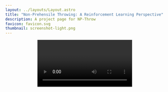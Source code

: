 ```yaml
---
layout: ../layouts/Layout.astro
title: "Non-Prehensile Throwing: A Reinforcement Learning Perspective"
description: A project page for NP-Throw
favicon: favicon.svg
thumbnail: screenshot-light.png
---
```














<Header
  title={frontmatter.title}
  authors={[
    {
      name: "Author One",
      notes: ["*"],
    },
    {
      name: "Author Two",
      notes: ["*"],
    },
  ]}
  conference="IEEE International Conference on Robotics and Automation (ICRA 2026)"
  notes={[
    {
      symbol: "*",
      text: "---",
    },
  ]}
  links={[
    {
      name: "Paper",
      url: "https://github.com/Abdullah-AIST/NP-Throw/blob/main/npthrow_icra2026.pdf",
      icon: "ri:file-pdf-2-line",
    },
    {
      name: "Code",
      url: "https://github.com/Abdullah-AIST/NP-Throw",
      icon: "ri:github-line",
    },
    {
      name: "arXiv",
      url: "",
      icon: "academicons:arxiv",
    }
  ]}
  />

<Video source={outside} />

<HighlightedSection bgColor="bg-zinc-300 dark:bg-zinc-200">

<h1 style="text-align: center"> Abstract </h1>
</HighlightedSection>
<HighlightedSection bgColor="bg-zinc-200 dark:bg-zinc-200">
Robotic systems have adopted throwing skills to enable fast and far-reaching object transportation beyond traditional pick-and-place operations. However, prehensile (grasp-based) throwing limits the range of manipulable objects to those that are feasible to grasp. In contrast, achieving non-prehensile (grasp-free) throwing requires precise control of inertial and frictional forces. In this work, we propose learning a non-prehensile throwing policy via reinforcement learning. Our Markov Decision Process (MDP) formulation enables offline planning of throwing trajectories for random objects—including heavy (790 g) and large (20x20x28 cm) ones—to random target positions as far as 3.5 m and as high as 1.8 m, while operating at the robot’s physical limits (5 m/s). Our simulation-trained policy is transferred to the real world in a zero-shot manner, achieving an average success rate of 85% across different objects and targets. Furthermore, our results demonstrate the policy’s robustness to modeling uncertainties and its generalization to unseen objects, including cylindrical cans and partially-filled bottles.
</HighlightedSection>

<HighlightedSection bgColor="bg-gray-300 dark:bg-zinc-200">

<h1 style="text-align: center"> Demo: ThrowAnyThing </h1>
</HighlightedSection>

<HighlightedSection bgColor="bg-gray-200 dark:bg-zinc-200">

Randomly swapping objects during exection of trajectories optimized for the WoodBlock. Learned trajectories is stable for arbitrary objects. 
<Figure>
  <span slot="title"> Distance: 250 cm & Elevation: 80 cm </span>
  <YouTubeVideo slot="figure" videoId="JWAr3b1pHvg" />
  <span slot="caption">Success Rate [9/10]</span>
</Figure>


<TwoColumns>
  <Figure slot="left">
    <span slot="title"> Distance: 350 cm & Elevation: 15 cm </span>
    <YouTubeVideo slot="figure" videoId="3cm91NqeYGs" />
    <span slot="caption">Success Rate [7/10]</span>
  </Figure>
  <Figure slot="right">
    <span slot="title"> Distance: 200 cm & Elevation: 180 cm </span>
    <YouTubeVideo slot="figure" videoId="qZSsmia3iIc" />
    <span slot="caption">Success Rate [8/10]</span>
  </Figure>
</TwoColumns>
</HighlightedSection>

<HighlightedSection bgColor="bg-blue-100 dark:bg-zinc-200">

<h1 style="text-align: center">   Method   </h1>
</HighlightedSection>

<HighlightedSection bgColor="bg-blue-50 dark:bg-zinc-200">
    <Figure>
    <Image slot="figure" source={ranges} altText="Diagram of the transformer deep learning architecture." width="500"/>
  </Figure>

  <Figure>
    <Image slot="figure" source={observation} altText="Diagram of the transformer deep learning architecture." width="500"/>
  </Figure>

    <Figure>
    <Image slot="figure" source={reward} altText="Diagram of the transformer deep learning architecture." width="500"/>
  </Figure>

  <Figure>
    <Image slot="figure" source={arch} altText="Diagram of the transformer deep learning architecture." width="500"/>
    <span slot="caption">Diagram of the transformer deep learning architecture.</span>
  </Figure>

</HighlightedSection>

<HighlightedSection bgColor="bg-green-100 dark:bg-zinc-200">

<h1 style="text-align: center">   Simulation Results   </h1>
</HighlightedSection>

<HighlightedSection bgColor="bg-green-50 dark:bg-zinc-200">
  * dfsdf
  <Figure>
    <Image slot="figure" source={perform} altText="Diagram of the transformer deep learning architecture." />
    <span slot="caption">Diagram of the transformer deep learning architecture.</span>
  </Figure>
  
  <Figure>
    <Image slot="figure" source={ablation} altText="Diagram of the transformer deep learning architecture." width="500" />
    <span slot="caption">Diagram of the transformer deep learning architecture.</span>
  </Figure>

  <Figure >
    <Image slot="figure" source={general} altText="Diagram of the transformer deep learning architecture." width="500"/>
  </Figure>

  <Figure >
    <Image slot="figure" source={robust} altText="Diagram of the transformer deep learning architecture." width="500"/>
    <span slot="caption">Diagram of the transformer deep learning architecture.</span>
  </Figure>


</HighlightedSection>


<HighlightedSection bgColor="bg-red-100 dark:bg-zinc-200">

<h1 style="text-align: center">   Real-World Evaluation   </h1>
</HighlightedSection>



<HighlightedSection bgColor="bg-red-50 dark:bg-zinc-200">

  <Figure >
    <Image slot="figure" source={real1} altText="Diagram of the transformer deep learning architecture."/>
    <span slot="caption">Diagram of the transformer deep learning architecture.</span>
  </Figure>

    <Figure >
    <Image slot="figure" source={real2} altText="Diagram of the transformer deep learning architecture."/>
    <span slot="caption">Diagram of the transformer deep learning architecture.</span>
  </Figure>

<h2 style="text-align: center">┌──────────────┐</h2>
<h2 style="text-align: center">   Rubik's Cube   </h2>
<h3 style="text-align: center">   Small (6x6x6) cm & Light   </h3>
<h2 style="text-align: center">└──────────────┘</h2>

<h3 style="text-align: center"> ───────────────(Distance: 150 cm )───────────────</h3>
<ThreeColumns>
  <Figure slot="left">
    <span slot="title"> Elevation: 15 cm </span>
    <YouTubeVideo slot="figure" videoId="x6jqhhjJH4g" />
    <span slot="caption">**Success Rate: [10/10]**</span>
  </Figure>
  <Figure slot="center">
    <span slot="title"> Elevation: 80 cm </span>
    <YouTubeVideo slot="figure" videoId="GIFib2o-EPY" />
    <span slot="caption">**Success Rate: [9/10]**</span>
  </Figure>
  <Figure slot="right">
    <span slot="title"> Elevation: 180 cm </span>
    <YouTubeVideo slot="figure" videoId="Hkng3o-BCxk" />
    <span slot="caption">**Success Rate: [10/10]**</span>
  </Figure>
</ThreeColumns>

<h3 style="text-align: center"> ───────────────(Distance: 250 cm )───────────────</h3>
<ThreeColumns>
  <Figure slot="left">
    <span slot="title"> Elevation: 15 cm </span>
    <YouTubeVideo slot="figure" videoId="l4JG_B67stY" />
    <span slot="caption">**Success Rate: [8/10]**</span>
  </Figure>
  <Figure slot="center">
    <span slot="title"> Elevation: 80 cm </span>
    <YouTubeVideo slot="figure" videoId="CWOV4Fy8nJ4" />
    <span slot="caption">**Success Rate: [9/10]**</span>
  </Figure>
  <Figure slot="right">
    <span slot="title"> Elevation: 180 cm </span>
    <YouTubeVideo slot="figure" videoId="NfWMCc8er2E" />
    <span slot="caption">**Success Rate: [8/10]**</span>
  </Figure>
</ThreeColumns>
<h3 style="text-align: center"> ───────────────(Distance: 350 cm )───────────────</h3>
<ThreeColumns>
  <Figure slot="left">
    <span slot="title"> Elevation: 15 cm </span>
    <YouTubeVideo slot="figure" videoId="8QVi7EydKUI" />
    <span slot="caption">**Success Rate: [9/10]**</span>
  </Figure>
  <Figure slot="center">
    <span slot="title"> Elevation: 80 cm </span>
    <YouTubeVideo slot="figure" videoId="oSSirqTd2PE" />
    <span slot="caption">**Success Rate: [10/10]**</span>
  </Figure>
  <Figure slot="right">
    <span slot="title"> Elevation: 180 cm </span>
    <YouTubeVideo slot="figure" videoId="vf6R-BODCt0" />
    <span slot="caption">**Success Rate: [5/10]**</span>
  </Figure>
</ThreeColumns>

</HighlightedSection>
<HighlightedSection bgColor="bg-red-50 dark:bg-zinc-200">

<h2 style="text-align: center">┌──────────────┐</h2>
<h2 style="text-align: center">   Wood Block   </h2>
<h3 style="text-align: center">   (20x8.5x8.5) cm & Heavy (790 g)   </h3>
<h2 style="text-align: center">└──────────────┘</h2>

<h3 style="text-align: center"> ───────────────(Distance: 150 cm )───────────────</h3>
<ThreeColumns>
  <Figure slot="left">
    <span slot="title"> Elevation: 15 cm </span>
    <YouTubeVideo slot="figure" videoId="F4qBYxIV1P8" />
    <span slot="caption">**Success Rate: [10/10]**</span>
  </Figure>
  <Figure slot="center">
    <span slot="title"> Elevation: 80 cm </span>
    <YouTubeVideo slot="figure" videoId="BMeLkNe8H7s" />
    <span slot="caption">**Success Rate: [8/10]**</span>
  </Figure>
  <Figure slot="right">
    <span slot="title"> Elevation: 180 cm </span>
    <YouTubeVideo slot="figure" videoId="uKfexIF0KTQ" />
    <span slot="caption">**Success Rate: [10/10]**</span>
  </Figure>
</ThreeColumns>
<h3 style="text-align: center"> ───────────────(Distance: 250 cm )───────────────</h3>
<ThreeColumns>
  <Figure slot="left">
    <span slot="title"> Elevation: 15 cm </span>
    <YouTubeVideo slot="figure" videoId="eEMig6cb27A" />
    <span slot="caption">**Success Rate: [8/10]**</span>
  </Figure>
  <Figure slot="center">
    <span slot="title"> Elevation: 80 cm </span>
    <YouTubeVideo slot="figure" videoId="4fua2ubgxvw" />
    <span slot="caption">**Success Rate: [8/10]**</span>
  </Figure>
  <Figure slot="right">
    <span slot="title"> Elevation: 180 cm </span>
    <YouTubeVideo slot="figure" videoId="Hf9fg2WgXDA" />
    <span slot="caption">**Success Rate: [9/10]**</span>
  </Figure>
</ThreeColumns>

<h3 style="text-align: center"> ───────────────(Distance: 350 cm )───────────────</h3>
<ThreeColumns>
  <Figure slot="left">
    <span slot="title"> Elevation: 15 cm </span>
    <YouTubeVideo slot="figure" videoId="Hf9fg2WgXDA" />
    <span slot="caption">**Success Rate: [10/10]**</span>
  </Figure>
  <Figure slot="center">
    <span slot="title"> Elevation: 80 cm </span>
    <YouTubeVideo slot="figure" videoId="HoIbJ15hOSo" />
    <span slot="caption">**Success Rate: [10/10]**</span>
  </Figure>
  <Figure slot="right">
    <span slot="title"> Elevation: 180 cm </span>
    <YouTubeVideo slot="figure" videoId="ihsyZtRRmkQ" />
    <span slot="caption">**Success Rate: [7/10]**</span>
  </Figure>
</ThreeColumns>
</HighlightedSection>
<HighlightedSection bgColor="bg-red-50 dark:bg-zinc-200">

<h2 style="text-align: center">┌──────────────┐</h2>
<h2 style="text-align: center">   Chips Can   </h2>
<h3 style="text-align: center">   Tall (7.5x7.5x25) cm   </h3>
<h2 style="text-align: center">└──────────────┘</h2>

<h3 style="text-align: center"> ───────────────(Distance: 150 cm )───────────────</h3>
<ThreeColumns>
  <Figure slot="left">
    <span slot="title"> Elevation: 15 cm </span>
    <YouTubeVideo slot="figure" videoId="EI15I6mwNuI" />
    <span slot="caption">**Success Rate: [9/10]**</span>
  </Figure>
  <Figure slot="center">
    <span slot="title"> Elevation: 80 cm </span>
    <YouTubeVideo slot="figure" videoId="Bzit6SSL84c" />
    <span slot="caption">**Success Rate: [10/10]**</span>
  </Figure>
  <Figure slot="right">
    <span slot="title"> Elevation: 180 cm </span>
    <YouTubeVideo slot="figure" videoId="R-jq3gr3Tpo" />
    <span slot="caption">**Success Rate: [6/10]**</span>
  </Figure>
</ThreeColumns>
<h3 style="text-align: center"> ───────────────(Distance: 250 cm )───────────────</h3>
<ThreeColumns>
  <Figure slot="left">
    <span slot="title"> Elevation: 15 cm </span>
    <YouTubeVideo slot="figure" videoId="yM_K2lNbX6k" />
    <span slot="caption">**Success Rate: [8/10]**</span>
  </Figure>
  <Figure slot="center">
    <span slot="title"> Elevation: 80 cm </span>
    <YouTubeVideo slot="figure" videoId="3Ng_icy-lDY" />
    <span slot="caption">**Success Rate: [8/10]**</span>
  </Figure>
  <Figure slot="right">
    <span slot="title"> Elevation: 180 cm </span>
    <YouTubeVideo slot="figure" videoId="6XGxqWj_754" />
    <span slot="caption">**Success Rate: [7/10]**</span>
  </Figure>
</ThreeColumns>
<h3 style="text-align: center"> ───────────────(Distance: 350 cm )───────────────</h3>
<ThreeColumns>
  <Figure slot="left">
    <span slot="title"> Elevation: 15 cm </span>
    <YouTubeVideo slot="figure" videoId="gMSBYdjpW14" />
    <span slot="caption">**Success Rate: [7/10]**</span>
  </Figure>
  <Figure slot="center">
    <span slot="title"> Elevation: 80 cm </span>
    <YouTubeVideo slot="figure" videoId="g0Ayius-BW8" />
    <span slot="caption">**Success Rate: [10/10]**</span>
  </Figure>
  <Figure slot="right">
    <span slot="title"> Elevation: 180 cm </span>
    <YouTubeVideo slot="figure" videoId="eebjk28t7yc" />
    <span slot="caption">**Success Rate: [7/10]**</span>
  </Figure>
</ThreeColumns>
</HighlightedSection>
<HighlightedSection bgColor="bg-red-50 dark:bg-zinc-200">

<h2 style="text-align: center">┌──────────────┐</h2>
<h2 style="text-align: center">   Partially-Filled Bottle   </h2>
<h3 style="text-align: center">   (6x6x17) cm & Changing COM    </h3>
<h2 style="text-align: center">└──────────────┘</h2>

<h3 style="text-align: center"> ───────────────(Distance: 150 cm )───────────────</h3>
<ThreeColumns>
  <Figure slot="left">
    <span slot="title"> Elevation: 15 cm </span>
    <YouTubeVideo slot="figure" videoId="VePm_CXGW9E" />
    <span slot="caption">**Success Rate: [10/10]**</span>
  </Figure>
  <Figure slot="center">
    <span slot="title"> Elevation: 80 cm </span>
    <YouTubeVideo slot="figure" videoId="wBcARuXO3MU" />
    <span slot="caption">**Success Rate: [10/10]**</span>
  </Figure>
  <Figure slot="right">
    <span slot="title"> Elevation: 180 cm </span>
    <YouTubeVideo slot="figure" videoId="CQnAgxSKWe8" />
    <span slot="caption">**Success Rate: [9/10]**</span>
  </Figure>
</ThreeColumns>
<h3 style="text-align: center"> ───────────────(Distance: 250 cm )───────────────</h3>
<ThreeColumns>
  <Figure slot="left">
    <span slot="title"> Elevation: 15 cm </span>
    <YouTubeVideo slot="figure" videoId="8w3QSQXf6Js" />
    <span slot="caption">**Success Rate: [10/10]**</span>
  </Figure>
  <Figure slot="center">
    <span slot="title"> Elevation: 80 cm </span>
    <YouTubeVideo slot="figure" videoId="cT5eIqpLXpg" />
    <span slot="caption">**Success Rate: [10/10]**</span>
  </Figure>
  <Figure slot="right">
    <span slot="title"> Elevation: 180 cm </span>
    <YouTubeVideo slot="figure" videoId="mzJxBD7z6Z4" />
    <span slot="caption">**Success Rate: [9/10]**</span>
  </Figure>
</ThreeColumns>
<h3 style="text-align: center"> ───────────────(Distance: 350 cm )───────────────</h3>
<ThreeColumns>
  <Figure slot="left">
    <span slot="title"> Elevation: 15 cm </span>
    <YouTubeVideo slot="figure" videoId="XIJNHRe5i9M" />
    <span slot="caption">**Success Rate: [9/10]**</span>
  </Figure>
  <Figure slot="center">
    <span slot="title"> Elevation: 80 cm </span>
    <YouTubeVideo slot="figure" videoId="s9XSBTtdYas" />
    <span slot="caption">**Success Rate: [9/10]**</span>
  </Figure>
  <Figure slot="right">
    <span slot="title"> Elevation: 180 cm </span>
    <YouTubeVideo slot="figure" videoId="MTytJ9FuMfk" />
    <span slot="caption">**Success Rate: [6/10]**</span>
  </Figure>
</ThreeColumns>
</HighlightedSection>
<HighlightedSection bgColor="bg-red-50 dark:bg-zinc-200">

<h2 style="text-align: center">┌──────────────┐</h2>
<h2 style="text-align: center">   Large Box   </h2>
<h3 style="text-align: center">   Large (20x20x28) cm    </h3>
<h2 style="text-align: center">└──────────────┘</h2>


<h3 style="text-align: center"> ───────────────(Distance: 150 cm )───────────────</h3>
<ThreeColumns>
  <Figure slot="left">
    <span slot="title"> Elevation: 15 cm </span>
    <YouTubeVideo slot="figure" videoId="rX0KroIzqb4" />
    <span slot="caption">**Success Rate: [10/10]**</span>
  </Figure>
  <Figure slot="center">
    <span slot="title"> Elevation: 80 cm </span>
    <YouTubeVideo slot="figure" videoId="vx07RX6SGFc" />
    <span slot="caption">**Success Rate: [10/10]**</span>
  </Figure>
  <Figure slot="right">
    <span slot="title"> Elevation: 180 cm </span>
    <YouTubeVideo slot="figure" videoId="WO-j12L2XxY" />
    <span slot="caption">**Success Rate: [4/10]**</span>
  </Figure>
</ThreeColumns>
<h3 style="text-align: center"> ───────────────(Distance: 250 cm )───────────────</h3>
<ThreeColumns>
  <Figure slot="left">
    <span slot="title"> Elevation: 15 cm </span>
    <YouTubeVideo slot="figure" videoId="tOW0Qqh1BhE" />
    <span slot="caption">**Success Rate: [9/10]**</span>
  </Figure>
  <Figure slot="center">
    <span slot="title"> Elevation: 80 cm </span>
    <YouTubeVideo slot="figure" videoId="8Vad3GNWmUo" />
    <span slot="caption">**Success Rate: [9/10]**</span>
  </Figure>
  <Figure slot="right">
    <span slot="title"> Elevation: 180 cm </span>
    <YouTubeVideo slot="figure" videoId="LKesU0XCFrE" />
    <span slot="caption">**Success Rate: [7/10]**</span>
  </Figure>
</ThreeColumns>
<h3 style="text-align: center"> ───────────────(Distance: 350 cm )───────────────</h3>
<ThreeColumns>
  <Figure slot="left">
    <span slot="title"> Elevation: 15 cm </span>
    <YouTubeVideo slot="figure" videoId="t286Xwyulpk" />
    <span slot="caption">**Success Rate: [10/10]**</span>
  </Figure>
  <Figure slot="center">
    <span slot="title"> Elevation: 80 cm </span>
    <YouTubeVideo slot="figure" videoId="ULxhk8BQmHY" />
    <span slot="caption">**Success Rate: [9/10]**</span>
  </Figure>
  <Figure slot="right">
    <span slot="title"> Elevation: 180 cm </span>
    <YouTubeVideo slot="figure" videoId="JZJoTx6CE5E" />
    <span slot="caption">**Success Rate: [4/10]**</span>
  </Figure>
</ThreeColumns>

</HighlightedSection>



## BibTeX citation

```bibtex
@inproceedings{NP_Throw_ICRA2026,
  title = "Non-Prehensile Throwing: A Reinforcement Learning Perspective",
  author = "{Author One, Author Two}",
  booktitle={ICRA 2026},
  year={2026},
  organization={IEEE}
}
```